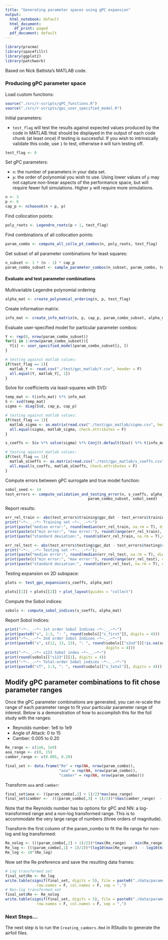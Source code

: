 ```yaml
---
title: "Generating parameter spaces using gPC expansion"
output:
  html_notebook: default
  html_document:
    df_print: paged
  pdf_document: default
---
```


```r
library(pracma)
library(spacefillr)
library(ggplot2)
library(patchwork)
```

Based on Nick Battista's MATLAB code. 

### Producing gPC parameter space

Load custom functions: 

```r
source("./src/r-scripts/gPC_functions.R")
source("./src/r-scripts/gpc_user_specified_model.R")
```

Initial parameters: 

 - `test_flag` will test the results against expected values produced by the code in MATLAB.`TRUE` should be displayed in the output of each code chunk (at least once) if testing is successful. If you wish to intrinsically validate this code, use `1` to test, otherwise `0` will turn testing off. 

```r
test_flag <- 0
```

Set gPC parameters:

 - `n`: the number of parameters in your data set. 
 - `p`: the order of polynomial you wish to use. Using lower values of `p` may not capture non-linear aspects of the performance space, but will require fewer full simulations. Higher `p` will require more simulations.

```r
n <- 3
p <- 6
cap_p <- nchoosek(n + p, p)
```

Find collocation points:

```r
poly_roots <- Legendre_roots(p + 1, test_flag)
```

Find combinations of all collocation points: 

```r
param_combo <- compute_all_collo_pt_combos(n, poly_roots, test_flag)
```

Get subset of all parameter combinations for least squares: 

```r
n_subset <- 1 * (n - 1) * cap_p
param_combo_subset <- sample_parameter_combos(n_subset, param_combo, test_flag)
```


#### Evaluate and test parameter combinations

Multivariable Legendre polynomial ordering:

```r
alpha_mat <- create_polynomial_ordering(n, p, test_flag)
```

Create information matrix: 

```r
info_mat <- create_info_matrix(n, p, cap_p, param_combo_subset, alpha_mat, test_flag)
```

Evaluate user-specified model for particular parameter combos:

```r
Y <- rep(0, nrow(param_combo_subset))
for(i in 1:nrow(param_combo_subset)){
  Y[i] <- user_specified_model(param_combo_subset[i, ])
}

# testing against matlab values:
if(test_flag == 1){
  matlab_Y <- read.csv("./test/gpc_matlab/Y.csv", header = F)
  all.equal(Y, matlab_Y[, 1])
}
```

Solve for coefficients via least-squares with SVD:

```r
temp_mat <- t(info_mat) %*% info_mat
S <- svd(temp_mat)
sigma <- diag(S$d, cap_p, cap_p)

# testing against matlab values:
if(test_flag == 1){
  matlab_sigma <- as.matrix(read.csv("./test/gpc_matlab/sigma.csv", header = F))
  all.equal(sigma, matlab_sigma, check.attributes = F)
}

s_coeffs <- S$v %*% solve(sigma) %*% Conj(t.default(S$u)) %*% t(info_mat) %*% Y

# testing against matlab values:
if(test_flag == 1){
  matlab_sCoeffs <- as.matrix(read.csv("./test/gpc_matlab/s_coeffs.csv", header = F))
  all.equal(s_coeffs, matlab_sCoeffs, check.attributes = F)
}
```

Compute errors between gPC surrogate and true model function:

```r
sobol_seed <- 14
test_errors <- compute_validation_and_testing_error(n, s_coeffs, alpha_mat, 
                                     param_combo_subset, sobol_seed)
```

Report results:

```r
err_rel_train <- abs(test_errors$training$gpc_dat - test_errors$training$real_dat) / abs(test_errors$training$real_dat) * 100
print("~*~._.~*~ Training set ~*~._.~*~")
print(paste("median error:", round(median(err_rel_train, na.rm = T), digits = 2)))
print(paste(c("min error:", "max error:"), round(range(err_rel_train), digits = 2)))
print(paste("standard deviation:", round(sd(err_rel_train, na.rm = T),digits = 2)))

err_rel_test <- abs(test_errors$testing$gpc_dat - test_errors$testing$real_dat) / abs(test_errors$testing$real_dat) * 100
print("~*~._.~*~ Testing set ~*~._.~*~");
print(paste("median error:", round(median(err_rel_test, na.rm = T), digits = 2)))
print(paste(c("min error:", "max error:"), round(range(err_rel_test), digits = 2)))
print(paste("standard deviation:", round(sd(err_rel_test, na.rm = T), digits = 2)))
```

Testing expansion on 2D subspace:

```r
plots <- test_gpc_expansion(s_coeffs, alpha_mat)

plots[[1]] + plots[[2]] + plot_layout(guides = "collect")
```

Compute the Sobol indices: 

```r
sobols <- compute_sobol_indices(s_coeffs, alpha_mat)
```

Report Sobol Indices:

```r
print("~*~._.~*~ 1st order Sobol Indices ~*~._.~*~")
print(paste0("s", 1:3, ": ", round(sobols[["s_first"]], digits = 4)))
print("~*~._.~*~ 2nd order Sobol Indices ~*~._.~*~")
print(paste0("s", c(12, 13, 23), ": ", round(sobols[["s2nd"]][!is.na(sobols[["s2nd"]])], 
                                             digits = 4)))
print("~*~._.~*~ s123 Sobol index ~*~._.~*~")
print(round(sobols[["s123"]][1], digits = 4))
print("~*~._.~*~ Total-order Sobol indices ~*~._.~*~")
print(paste0("sT", 1:3, ": ", round(sobols[["s_total"]], digits = 4)))
```
## Modify gPC parameter combinations to fit chose parameter ranges

Once the gPC parameter combinations are generated, you can re-scale the range of each parameter range to fit your particular parameter range of interest. Below is a demonstration of how to accomplish this for the foil study with the ranges: 

 * Reynolds number: 1e6 to 1e9
 * Angle of Attack: 0 to 15
 * Camber: 0.005 to 0.20 
 
```r
Re_range <- c(1e6, 1e9)
aoa_range <- c(0, 15)
camber_range <- c(0.005, 0.20)

final_set <- data.frame("Re" = rep(NA, nrow(param_combo)), 
                        "aoa" = rep(NA, nrow(param_combo)),
                        "camber" = rep(NA, nrow(param_combo)))
```
 
Transform `aoa` and `camber`: 

```r
final_set$aoa <- ((param_combo[,2] + 1)/2)*max(aoa_range)
final_set$camber <-  (((param_combo[,3] + 1)/2))*(max(camber_range)  - min(camber_range)) + min(camber_range)
```

Note that the Reynolds number has to options for gPC and NN: a log-transformed range and a non-log transformed range. This is to accommodate the very large range of numbers (three orders of magnitude). 

Transform the first column of the param_combo to fit the Re range for non-log and log transformed: 

```r
Re_nolog <- (((param_combo[,1] + 1)/2))*(max(Re_range)  - min(Re_range)) + min(Re_range)
Re_log <- (((param_combo[,1] + 1)/2))*(log10(max(Re_range))  - log10(min(Re_range))) + log10(min(Re_range))
Re_log <- 10^(Re_log)
```

Now set the Re preference and save the resulting data frames: 

```r
# Log transformed set
final_set$Re <- Re_log
write.table(signif(final_set, digits = 5), file = paste0("./data/parameters/gPC_Params_LogRe.csv"), 
              row.names = F, col.names = F, sep = ",")
# Non-log transformed set
final_set$Re <- Re_nolog
write.table(signif(final_set, digits = 5), file = paste0("./data/parameters/gPC_Params_noLogRe.csv"), 
              row.names = F, col.names = F, sep = ",")
```

### Next Steps... 

The next step is to run the `Creating_cambers.Rmd` in RStudio to generate the airfoil files. 

